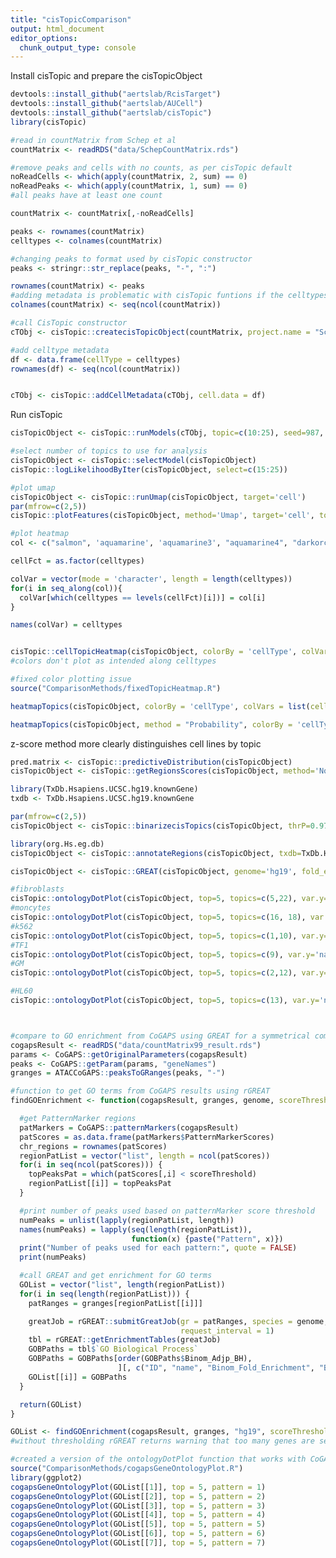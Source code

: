 ```yaml
---
title: "cisTopicComparison"
output: html_document
editor_options: 
  chunk_output_type: console
---
```

Install cisTopic and prepare the cisTopicObject
```r
devtools::install_github("aertslab/RcisTarget")
devtools::install_github("aertslab/AUCell")
devtools::install_github("aertslab/cisTopic")
library(cisTopic)

#read in countMatrix from Schep et al
countMatrix <- readRDS("data/SchepCountMatrix.rds")

#remove peaks and cells with no counts, as per cisTopic default
noReadCells <- which(apply(countMatrix, 2, sum) == 0)
noReadPeaks <- which(apply(countMatrix, 1, sum) == 0) 
#all peaks have at least one count

countMatrix <- countMatrix[,-noReadCells]

peaks <- rownames(countMatrix)
celltypes <- colnames(countMatrix)

#changing peaks to format used by cisTopic constructor
peaks <- stringr::str_replace(peaks, "-", ":")

rownames(countMatrix) <- peaks
#adding metadata is problematic with cisTopic funtions if the celltypes are left as column names
colnames(countMatrix) <- seq(ncol(countMatrix))

#call CisTopic constructor
cTObj <- cisTopic::createcisTopicObject(countMatrix, project.name = "SchepscATAC1")

#add celltype metadata
df <- data.frame(cellType = celltypes)
rownames(df) <- seq(ncol(countMatrix))


cTObj <- cisTopic::addCellMetadata(cTObj, cell.data = df)

```

Run cisTopic
```r
cisTopicObject <- cisTopic::runModels(cTObj, topic=c(10:25), seed=987, nCores=2, burnin = 120, iterations = 150, addModels=FALSE)

#select number of topics to use for analysis
cisTopicObject <- cisTopic::selectModel(cisTopicObject)
cisTopic::logLikelihoodByIter(cisTopicObject, select=c(15:25))

#plot umap
cisTopicObject <- cisTopic::runUmap(cisTopicObject, target='cell')
par(mfrow=c(2,5))
cisTopic::plotFeatures(cisTopicObject, method='Umap', target='cell', topic_contr='Probability', colorBy=NULL, cex.legend = 0.8, factor.max=.75, dim=2, legend=TRUE)

#plot heatmap
col <- c("salmon", 'aquamarine', 'aquamarine3', "aquamarine4", "darkorchid1", 'limegreen', "magenta", "orangered", "darkgreen", "darkred", "red3", "darkorange")

cellFct = as.factor(celltypes)

colVar = vector(mode = 'character', length = length(celltypes))
for(i in seq_along(col)){
  colVar[which(celltypes == levels(cellFct)[i])] = col[i]
}

names(colVar) = celltypes


cisTopic::cellTopicHeatmap(cisTopicObject, colorBy = 'cellType', colVars = list(cellType = colVar))
#colors don't plot as intended along celltypes

#fixed color plotting issue
source("ComparisonMethods/fixedTopicHeatmap.R")

heatmapTopics(cisTopicObject, colorBy = 'cellType', colVars = list(cellType = colVar))

heatmapTopics(cisTopicObject, method = "Probability", colorBy = 'cellType', colVars = list(cellType = colVar))
```
z-score method more clearly distinguishes cell lines by topic



```r
pred.matrix <- cisTopic::predictiveDistribution(cisTopicObject)
cisTopicObject <- cisTopic::getRegionsScores(cisTopicObject, method='NormTop', scale=TRUE)

library(TxDb.Hsapiens.UCSC.hg19.knownGene)
txdb <- TxDb.Hsapiens.UCSC.hg19.knownGene

par(mfrow=c(2,5))
cisTopicObject <- cisTopic::binarizecisTopics(cisTopicObject, thrP=0.975, plot=TRUE)

library(org.Hs.eg.db)
cisTopicObject <- cisTopic::annotateRegions(cisTopicObject, txdb=TxDb.Hsapiens.UCSC.hg19.knownGene, annoDb='org.Hs.eg.db')

cisTopicObject <- cisTopic::GREAT(cisTopicObject, genome='hg19', fold_enrichment=2, geneHits=1, sign=0.05, request_interval=10)

#fibroblasts
cisTopic::ontologyDotPlot(cisTopicObject, top=5, topics=c(5,22), var.y='name', order.by='Binom_Adjp_BH')
#moncytes
cisTopic::ontologyDotPlot(cisTopicObject, top=5, topics=c(16, 18), var.y='name', order.by='Binom_Adjp_BH')
#k562
cisTopic::ontologyDotPlot(cisTopicObject, top=5, topics=c(1,10), var.y='name', order.by='Binom_Adjp_BH')
#TF1
cisTopic::ontologyDotPlot(cisTopicObject, top=5, topics=c(9), var.y='name', order.by='Binom_Adjp_BH')
#GM
cisTopic::ontologyDotPlot(cisTopicObject, top=5, topics=c(2,12), var.y='name', order.by='Binom_Adjp_BH')

#HL60
cisTopic::ontologyDotPlot(cisTopicObject, top=5, topics=c(13), var.y='name', order.by='Binom_Adjp_BH')



#compare to GO enrichment from CoGAPS using GREAT for a symmetrical comparison
cogapsResult <- readRDS("data/countMatrix99_result.rds")
params <- CoGAPS::getOriginalParameters(cogapsResult)
peaks <- CoGAPS::getParam(params, "geneNames")
granges = ATACCoGAPS::peaksToGRanges(peaks, "-")

#function to get GO terms from CoGAPS results using rGREAT
findGOEnrichment <- function(cogapsResult, granges, genome, scoreThreshold = 0.05) {

  #get PatternMarker regions
  patMarkers = CoGAPS::patternMarkers(cogapsResult)
  patScores = as.data.frame(patMarkers$PatternMarkerScores)
  chr_regions = rownames(patScores)
  regionPatList = vector("list", length = ncol(patScores))
  for(i in seq(ncol(patScores))) {
    topPeaksPat = which(patScores[,i] < scoreThreshold)
    regionPatList[[i]] = topPeaksPat
  }

  #print number of peaks used based on patternMarker score threshold
  numPeaks = unlist(lapply(regionPatList, length))
  names(numPeaks) = lapply(seq(length(regionPatList)),
                           function(x) {paste("Pattern", x)})
  print("Number of peaks used for each pattern:", quote = FALSE)
  print(numPeaks)

  #call GREAT and get enrichment for GO terms
  GOList = vector("list", length(regionPatList))
  for(i in seq(length(regionPatList))) {
    patRanges = granges[regionPatList[[i]]]

    greatJob = rGREAT::submitGreatJob(gr = patRanges, species = genome,
                                      request_interval = 1)
    tbl = rGREAT::getEnrichmentTables(greatJob)
    GOBPaths = tbl$`GO Biological Process`
    GOBPaths = GOBPaths[order(GOBPaths$Binom_Adjp_BH),
                        ][, c("ID", "name", "Binom_Fold_Enrichment", "Binom_Adjp_BH")]
    GOList[[i]] = GOBPaths
  }

  return(GOList)
}

GOList <- findGOEnrichment(cogapsResult, granges, "hg19", scoreThreshold = 0.05)
#without thresholding rGREAT returns warning that too many genes are selected

#created a version of the ontologyDotPlot function that works with CoGAPS input for comparative visualization
source("ComparisonMethods/cogapsGeneOntologyPlot.R")
library(ggplot2)
cogapsGeneOntologyPlot(GOList[[1]], top = 5, pattern = 1)
cogapsGeneOntologyPlot(GOList[[2]], top = 5, pattern = 2)
cogapsGeneOntologyPlot(GOList[[3]], top = 5, pattern = 3)
cogapsGeneOntologyPlot(GOList[[4]], top = 5, pattern = 4)
cogapsGeneOntologyPlot(GOList[[5]], top = 5, pattern = 5)
cogapsGeneOntologyPlot(GOList[[6]], top = 5, pattern = 6)
cogapsGeneOntologyPlot(GOList[[7]], top = 5, pattern = 7)
```

